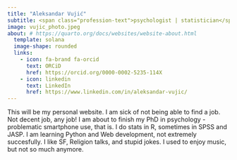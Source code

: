 ```yaml
---
title: "Aleksandar Vujić"
subtitle: <span class="profession-text">psychologist | statistician</span>
image: vujic_photo.jpeg
about: # https://quarto.org/docs/websites/website-about.html
  template: solana
  image-shape: rounded
  links:
    - icon: fa-brand fa-orcid
      text: ORCiD
      href: https://orcid.org/0000-0002-5235-114X
    - icon: linkedin
      text: LinkedIn
      href: https://www.linkedin.com/in/aleksandar-vujic/
---
```



This will be my personal website. I am sick of not being able to find a job. Not decent job, any job!
I am about to finish my PhD in psychology - problematic smartphone use, that is. I do stats in R, sometimes in SPSS and JASP. I am learning Python and Web development, not extremely succesfully. 
I like SF, Religion talks, and stupid jokes. I used to enjoy music, but not so much anymore. 